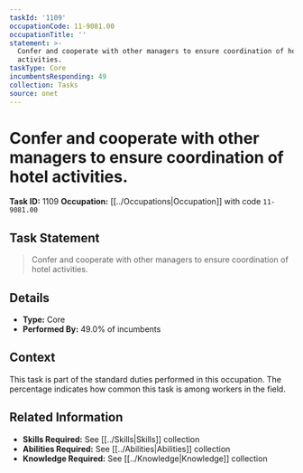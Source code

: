 ```yaml
---
taskId: '1109'
occupationCode: 11-9081.00
occupationTitle: ''
statement: >-
  Confer and cooperate with other managers to ensure coordination of hotel
  activities.
taskType: Core
incumbentsResponding: 49
collection: Tasks
source: onet
---
```

# Confer and cooperate with other managers to ensure coordination of hotel activities.

**Task ID:** 1109
**Occupation:** [[../Occupations|Occupation]] with code `11-9081.00`

## Task Statement

> Confer and cooperate with other managers to ensure coordination of hotel activities.

## Details

- **Type:** Core
- **Performed By:** 49.0% of incumbents

## Context

This task is part of the standard duties performed in this occupation. The percentage indicates how common this task is among workers in the field.

## Related Information

- **Skills Required:** See [[../Skills|Skills]] collection
- **Abilities Required:** See [[../Abilities|Abilities]] collection
- **Knowledge Required:** See [[../Knowledge|Knowledge]] collection
